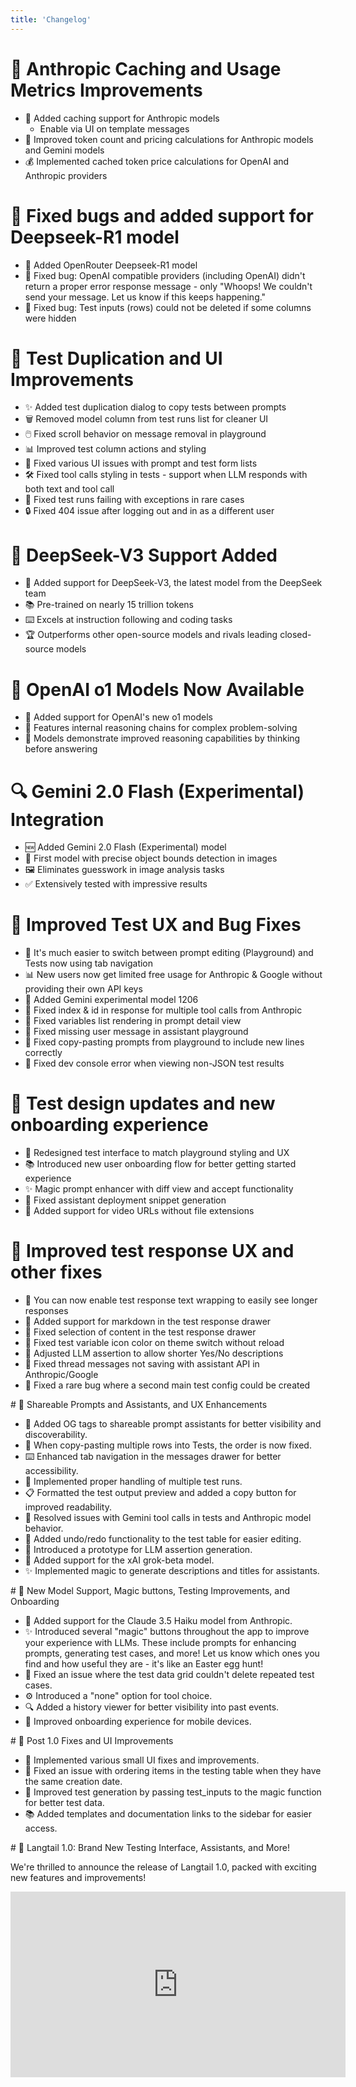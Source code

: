 ```yaml
---
title: 'Changelog'
---
```



<Update label="01/23/2025">

# 🔄 Anthropic Caching and Usage Metrics Improvements

- 🔄 Added caching support for Anthropic models
  - Enable via UI on template messages
- 🐛 Improved token count and pricing calculations for Anthropic models and Gemini models
- 💰 Implemented cached token price calculations for OpenAI and Anthropic providers

</Update>

<Update label="01/22/2025">

# 🤖 Fixed bugs and added support for Deepseek-R1 model

- 🤖 Added OpenRouter Deepseek-R1 model
- 🔄 Fixed bug: OpenAI compatible providers (including OpenAI) didn't return a proper error response message - only "Whoops! We couldn't send your message. Let us know if this keeps happening."
- 🔄 Fixed bug: Test inputs (rows) could not be deleted if some columns were hidden

</Update>

<Update label="01/20/2025">

# 🧪 Test Duplication and UI Improvements

- ✨ Added test duplication dialog to copy tests between prompts
- 🗑️ Removed model column from test runs list for cleaner UI
- 🖱️ Fixed scroll behavior on message removal in playground
- 📊 Improved test column actions and styling
- 🔧 Fixed various UI issues with prompt and test form lists
- 🛠️ Fixed tool calls styling in tests - support when LLM responds with both text and tool call
- 🐛 Fixed test runs failing with exceptions in rare cases
- 🔒 Fixed 404 issue after logging out and in as a different user

</Update>


<Update label="12/28/2024">

# 🤖 DeepSeek-V3 Support Added

- 🧠 Added support for DeepSeek-V3, the latest model from the DeepSeek team
- 📚 Pre-trained on nearly 15 trillion tokens
- ⌨️ Excels at instruction following and coding tasks
- 🏆 Outperforms other open-source models and rivals leading closed-source models

</Update>

<Update label="12/23/2024">

# 🧠 OpenAI o1 Models Now Available

- 🤖 Added support for OpenAI's new o1 models
- 🎯 Features internal reasoning chains for complex problem-solving
- 🤔 Models demonstrate improved reasoning capabilities by thinking before answering

</Update>

<Update label="12/16/2024">

# 🔍 Gemini 2.0 Flash (Experimental) Integration

- 🆕 Added Gemini 2.0 Flash (Experimental) model
- 🎯 First model with precise object bounds detection in images
- 🖼️ Eliminates guesswork in image analysis tasks
- ✅ Extensively tested with impressive results

</Update>

<Update label="12/11/2024">

# 🔧 Improved Test UX and Bug Fixes

- 🚀 It's much easier to switch between prompt editing (Playground) and Tests now using tab navigation
- 📊 New users now get limited free usage for Anthropic & Google without providing their own API keys
- 🧪 Added Gemini experimental model 1206
- 🐛 Fixed index & id in response for multiple tool calls from Anthropic
- 🐛 Fixed variables list rendering in prompt detail view
- 🐛 Fixed missing user message in assistant playground
- 🐛 Fixed copy-pasting prompts from playground to include new lines correctly
- 🐛 Fixed dev console error when viewing non-JSON test results

</Update>

<Update label="12/04/2024">

# 🎨 Test design updates and new onboarding experience

- 🎨 Redesigned test interface to match playground styling and UX
- 📚 Introduced new user onboarding flow for better getting started experience
- ✨ Magic prompt enhancer with diff view and accept functionality
- 🐞 Fixed assistant deployment snippet generation
- 🐞 Added support for video URLs without file extensions

</Update>

<Update label="11/20/2024">

# 🔗 Improved test response UX and other fixes

- 📏 You can now enable test response text wrapping to easily see longer responses
- 📝 Added support for markdown in the test response drawer
- 🔧 Fixed selection of content in the test response drawer
- 🎨 Fixed test variable icon color on theme switch without reload
- 🔧 Adjusted LLM assertion to allow shorter Yes/No descriptions
- 🔄 Fixed thread messages not saving with assistant API in Anthropic/Google
- 🐛 Fixed a rare bug where a second main test config could be created

</Update>

<Update label="11/12/2024">
# 🔗 Shareable Prompts and Assistants, and UX Enhancements

- 🔗 Added OG tags to shareable prompt assistants for better visibility and discoverability.
- 🐞 When copy-pasting multiple rows into Tests, the order is now fixed.
- ⌨️ Enhanced tab navigation in the messages drawer for better accessibility.
- 🔄 Implemented proper handling of multiple test runs.
- 📋 Formatted the test output preview and added a copy button for improved readability.
- 🐞 Resolved issues with Gemini tool calls in tests and Anthropic model behavior.
- 📝 Added undo/redo functionality to the test table for easier editing.
- 🤖 Introduced a prototype for LLM assertion generation.
- 🤖 Added support for the xAI grok-beta model.
- ✨ Implemented magic to generate descriptions and titles for assistants.

</Update>

<Update label="11/05/2024">
# 🤖 New Model Support, Magic buttons, Testing Improvements, and Onboarding

- 🤖 Added support for the Claude 3.5 Haiku model from Anthropic.
- ✨ Introduced several "magic" buttons throughout the app to improve your experience with LLMs. These include prompts for enhancing prompts, generating test cases, and more! Let us know which ones you find and how useful they are - it's like an Easter egg hunt!
- 🐞 Fixed an issue where the test data grid couldn't delete repeated test cases.
- ⚙️ Introduced a "none" option for tool choice.
- 🔍 Added a history viewer for better visibility into past events.
- 📱 Improved onboarding experience for mobile devices.

</Update>

<Update label="10/29/2024">
# 🐞 Post 1.0 Fixes and UI Improvements

- 🎨 Implemented various small UI fixes and improvements.
- 🔢 Fixed an issue with ordering items in the testing table when they have the same creation date.
- 📝 Improved test generation by passing test_inputs to the magic function for better test data.
- 📚 Added templates and documentation links to the sidebar for easier access.

</Update>

<Update label="10/24/2024">
# 🚀 Langtail 1.0: Brand New Testing Interface, Assistants, and More!

We're thrilled to announce the release of Langtail 1.0, packed with exciting new features and improvements!

<iframe
  width="536"
  height="297"
  src="https://www.youtube.com/embed/g2Xj7_jYRa4?si=Us02BLVp9Bu6fPM5"
  title="YouTube video player"
  frameborder="0"
  allow="accelerometer; autoplay; clipboard-write; encrypted-media; gyroscope; picture-in-picture"
  allowfullscreen
/>

## 📊 Brand New Testing Interface

![Testing Interface](/images/support/testing-table.webp)

- 📝 At the core of Langtail 1.0 is our new spreadsheet-like interface for testing LLM applications, designed to feel natural for anyone used to working with Excel or Google Sheets.

## 🔄 Test Configurations

![Test Configurations](/images/support/test-configs.webp)

- 🎚️ Introducing test configurations, allowing you to easily create and compare tests across different models with just a few clicks.

## 🛠️ Tools with Hosted Code

![Tools with Hosted Code](/images/support/hosted-code.webp)

- 💻 Your prompts can now call tools and have the code run directly within Langtail, making prototyping and testing much easier without the need for mocking responses.
- 🔒 Enjoy secure and fast code execution in a sandboxed environment powered by QuickJS.

## 🧠 Assistants: Memory Management for Prompts

![Assistants](/images/support/assistants.webp)

- 🧠 Langtail 1.0 introduces Assistants – stateful entities that automatically manage memory and conversation history, reducing the need for additional code.
- 🔄 Assistants can be used across models, in tests, deployed as APIs, or integrated with tools.

## 🔒 Additional Features

- 🌞 Light Mode: Introduced a new Light mode for the Langtail app, providing a refreshing alternative to the default Dark mode.
- 🛡️ Protect your AI apps from prompt injection attacks and other security vulnerabilities with our built-in AI Firewall.
- 🔐 Execute LLM-generated code securely in a sandboxed container, thanks to our partnership with E2B.
- 📚 Explore a gallery of templates showcasing different ways Langtail can help your team.
- 🤖 Added support for Google Gemini models, including the ability to attach videos to prompts.
- 🏢 Self-hosting: Langtail can now be self-hosted entirely on your infrastructure (contact us for more information).

</Update>

<Update label="09/24/2024">
# 🛠️ Tool Calls in Assistant Playground and Gemini Support
- 🛠️ Added the ability to handle tool calls in the Assistant Playground, allowing you to provide responses for tool calls not handled by Langtail function handlers.
- 🤖 Introduced native support for Gemini models, leveraging the @google/generative-ai library under the hood, with support for tools, streaming, and various media formats as input.

## 📋 Other Improvements

- 🔍 Fixed an issue with opening logs with prompts in the playground.
- 💰 Set Gemini model prices.

</Update>

<Update label="09/19/2024">
# 🌐 Assistant Sharing Redesign, LLM Leaderboard, and Hosted Functions

## 🤖 Assistant Sharing Redesign

![Assistant Sharing](/images/support/assistant-sharing.png)

- 🌐 Redesigned the assistant sharing feature, allowing you to make your AI assistants publicly accessible and share them as standalone apps.

## 📊 LLM Leaderboard

- 📈 Introduced a new LLM leaderboard page to compare the performance of different language models.

## 🛠️ Hosted Code Support

![Hosted Code](/images/support/hosted.png)

- 🔌 Added support for Hosted Code, enabling you to test your tools right inside Langtail by directly calling external APIs.

## 🔒 Security and Stability Improvements

- 🔒 Ensured that only team members can edit shared assistants.
- 🤖 Added support for new OpenAI models: o1-mini and o1-preview.
- 🔧 Fixed issues with tool usage for Azure models and display names.

## 🔍 Shared Assistant Indexes

- 🔍 Implemented shared assistant indexes for improved discoverability and searchability.

</Update>

<Update label="07/24/2024">
# 📝 Text Assertion Enhancements and LLaMa 3.1 Support

![Grouped text assertions](/images/support/grouped-text-assertions.png)

- 📝 Grouped all text operation assertions under "Text" for better organization.
- 🔖 Added new text assertion options: not equals, does not contain, and does not icontain.
- 📝 Introduced a text editor for the "Text" assertion modal form, with support for variables.
- 🤖 Added support for new LLaMa 3.1 models from groq.

</Update>

<Update label="07/22/2024">
# 💰 Usage Limits, Test Improvements, and GPT-4o Mini Support

- 🤖 Added support for GPT-4o Mini, OpenAI's cost-efficient model offering advanced text and multimodal performance
- 💰 Implemented a banner to notify free users when they exceed usage limits.
- 🐞 Fixed an issue with the test ID for the assertion popup in test results.
- 🎚️ Improved the layout styles for project logs.

</Update>

<Update label="07/16/2024">
# 🌐 Expanded Message Types and Provider Visibility

- 📨 Added support for other message types, tools, and images in the "messages" column, allowing you to simulate user and assistant messages, as well as mock tools and upload images for Vision testing.
- 🔓 Unlocked providers are now displayed at the top for better visibility.

</Update>

<Update label="07/15/2024">
# 🎨 Layout Redesign and Test Table Improvements

## 🔍 Enhanced Project-Level Visibility

We've redesigned the layout to provide better visibility and access to key project-level components:

- Playground
- Tests
- Deployments
- Assistants

![Redesigned langtail](/images/support/redesign.png)

## 🐞 Test Table Fixes and Enhancements

- 🎥 Fixed an issue with the test table width when the drawer is open.
- 🔘 Added the ability to close the cell edit drawer by pressing the ESC key.
- 🐛 Resolved issues with HTML pasting in the data table.
- 📋 Improved the display of relevant information in the test history.

## 🔒 Security Enhancements

- 🔒 Fixed issues related to system_fingerprint and model value for Anthropic models.
- 🔼 Updated to the latest SDK, resolving an OpenAI issue with images.

</Update>

<Update label="06/20/2024">
# 🤖 Introducing Anthropic's Claude 3.5 Sonnet Model

- 🆕 Added support for Anthropic's Claude 3.5 Sonnet model, offering faster and cheaper performance compared to Claude 3 Opus, with enhanced reasoning, knowledge, and coding abilities.

</Update>

<Update label="06/19/2024">
# 🐞 Test Table UX Enhancements and Bug Fixes

We've made several improvements to the test table user experience and addressed some pesky bugs:

- 🖼️ Text table UX improvements
- 🎯 Streamlined the handling of messages in the test table for a smoother workflow.
- 🔍 Enhanced the behavior of the edit drawer, ensuring a more intuitive experience.
- ⌨️ Improved keyboard navigation and selection within the test table.
- 🐛 Fixed issues related to arrow key navigation and drawer behavior.

</Update>

<Update label="06/12/2024">
 # 🎯 Testing Enhancements: Keyboard-Friendly Table, Helper Variables, and Improved LLM Assertions

## ⌨️ Keyboard-Friendly Testing Table ⌨️

We've made our testing table more keyboard-friendly, allowing you to bulk delete rows and copy multiple values at once.

<iframe
  width="536"
  height="297"
  src="https://www.youtube.com/embed/sAvjbuYm3j8?si=zDG6o23d9sMNjPOY"
  title="YouTube video player"
  frameborder="0"
  allow="accelerometer; autoplay; clipboard-write; encrypted-media; gyroscope; picture-in-picture"
  allowfullscreen
/>

## 🧮 Helper Variables for Assertions 🧮

You can now add additional columns that act as helper variables for assertions (JavaScript, LLM assertions). Place the correct answer in these helper variables and use them in assertions for more efficient and accurate testing.

<iframe
  width="536"
  height="297"
  src="https://www.youtube.com/embed/ZjmtlFU4HrY?si=GbMs2cX0Xe2P6Ius"
  title="YouTube video player"
  frameborder="0"
  allow="accelerometer; autoplay; clipboard-write; encrypted-media; gyroscope; picture-in-picture"
  allowfullscreen
/>

## 📚 Improved LLM Assertions 📚

Based on user feedback, we've improved LLM assertions. Now, the entire conversation history is included in the context, providing a more comprehensive view for better testing.

<iframe
  width="536"
  height="297"
  src="https://www.youtube.com/embed/vsbw6tSF0Qs?si=dQTeGheyJ3ee5bQF"
  title="YouTube video player"
  frameborder="0"
  allow="accelerometer; autoplay; clipboard-write; encrypted-media; gyroscope; picture-in-picture"
  allowfullscreen
/>

## 📨 Multiple Messages in the “Messages” Column 📨

You can now use multiple messages in the “messages” column. Currently, it's possible to simulate user and assistant messages. We're working on the ability to mock Tools and upload images for Vision testing.

<iframe
  width="536"
  height="297"
  src="https://www.youtube.com/embed/PzK-36KVsVc?si=4SEHYJJzRPL1MZN-"
  title="YouTube video player"
  frameborder="0"
  allow="accelerometer; autoplay; clipboard-write; encrypted-media; gyroscope; picture-in-picture"
  allowfullscreen
/>

Tests are a big focus for us, and we're committed to continuously improving them.
Stay tuned for more updates!

</Update>

<Update label="04/19/2024">
 # ⚡ Major Upgrade to Langtail's Testing Table Component and Upcoming Features

![enhanced testing](/images/support/enhanced-testing.png)

## ⚡ Langtail's Testing Table Component Upgrade ⚡

We're excited to announce significant updates to Langtail's table component aimed at improving your test-writing experience:

- 🚀 Lightning-fast row addition and cell content deletion for efficient test setup
- ➡️ Tab navigation between cells for seamless navigation
- 🗑️ Bulk row deletion for quick test cleanup
- 🎯 Selective test case execution for focused testing
- 🎁 Test result display with LLM and assertion outcomes for comprehensive insights

## 🔜 Upcoming Feature: LLM as a Judge Assertion 🔜

Stay tuned! We're in the process of developing an "LLM as a judge assertion" feature, set to take our testing capabilities to the next level. More updates coming your way soon!

</Update>

<Update label="04/12/2024">
 # New Dashboard View and Launch of Langtail SDK 🚀

## 📊 New Dashboard View 📊

![dashboard](/images/support/dashboard.png)

We're thrilled to introduce our new dashboard view! Now serving as the main hub for each project, the dashboard provides a snapshot of your project's activity and performance at a glance. With recent logs and quick statistics, you can stay updated the moment you log in.

## 🎯 Langtail SDK Release 🎯

![Langtail-SDK](/images/support/langtail-sdk.png)

The first version of the Langtail SDK is now live! 🥳 The SDK can function as an OpenAI proxy and is also compatible with prompts directly deployed within Langtail. Dive into the details over at our [GitHub docs](https://github.com/langtail/langtail-node).

Currently, we've rolled out the JS SDK. If you're interested in a Python SDK, we'd love to hear from you.

</Update>

<Update label="04/05/2024">
 # New Homepage Video, About Us Page, and Embeddable Prompts

## 🎞️ New Homepage Video 🎞️

We've released a new video that's now featured on our homepage. Get a quick overview of what Langtail offers by watching our latest video.

<iframe
  width="536"
  height="297"
  src="https://www.youtube.com/embed/0g1oGDxYOck?si=gP_I7730eUQvKMPu"
  title="YouTube video player"
  frameborder="0"
  allow="accelerometer; autoplay; clipboard-write; encrypted-media; gyroscope; picture-in-picture"
  allowfullscreen
/>

## 🧑‍💻 About Us Page 🧑‍💻

Curious about the team behind Langtail? Visit our newly updated About Us page to learn more about our mission and the people who make Langtail possible. [Learn more](https://langtail.com/about)

## 🛣️ Roadmap, Changelog, and Feedback 🛣️

Your feedback is crucial in helping us improve. Visit our feedback portal to see our roadmap, changelog, and to share your thoughts. [Give feedback](http://feedback.langtail.com/)

## 🖼️ Embeddable Prompts 🖼️

We're happy to announce that you can now embed publicly shared prompts into iframes! Here's a quick example:

```
<iframe src="https://app.langtail.com/playground?shareid=cbGLHKSIff" width="650" height="400" allow="clipboard-write"> </iframe>
```

</Update>

<Update label="03/29/2024">
 # 📚 Docs Expansion, 🖼️ Dynamic OG Images, and 🌍 Project-Level Env Variables

![public sharing](/images/support/public-sharing.png)

## 📚 Expanded Documentation for Seamless Integration 📚

We've significantly expanded our documentation to help you hit the ground running:

- 🚀 Deploying Prompts: Learn how to deploy your prompts effortlessly. [Read more](https://langtail.com/docs/deployments/deploy-prompt)
- 🌐 REST API Usage: Discover how to leverage our powerful REST API. [Learn how](https://langtail.com/docs/api-reference/endpoint/invoke-deployed-prompt)

## 🖼️ Dynamic OG Images for Shared Prompts 🖼️

Sharing is caring, and we've made it even better! When you share a prompt publicly, we'll automatically generate an OG image for you.

## 🌍 Project-Level Environment Variables 🌍

Tired of hardcoding API endpoints and keys directly in code? We've got you covered! Introducing project-level environment variables:

- 🔒 Secure: Keep your sensitive information safe and separate from the code
- 🎛️ Centralized: Set your variables once at the project level
- 🌐 Accessible: Use your env variables in the JavaScript editor for Test Assertions and soon in the Playground too

![env-vars](/images/support/env-vars.png)
![js-editor](/images/support/js-editor.png)

</Update>

<Update label="03/22/2024">
# Langtail.com updates, Proxy Integration, and Quality of Life Improvements 🚀
<iframe width="536" height="297" src="https://www.youtube.com/embed/0hXAlFrdscU?si=EY7H9fWoIEKmh-OV" title="YouTube video player" frameborder="0" allow="accelerometer; autoplay; clipboard-write; encrypted-media; gyroscope; picture-in-picture" allowfullscreen />

## ✨ Landing page updates ✨

Our brand new website is live, showcasing the four key features that make Langtail the ultimate tool for prompt engineering:

1. 🐛 Debug prompts effortlessly in the playground
2. ✅ Run tests to ensure your prompts are top-notch
3. 🚀 Deploy prompts in a flash
4. 📊 Monitor production with comprehensive logs and metrics

## 💸 Pricing Preview 💸

We've got a pricing plan for everyone! Choose from three tiers:

- 🆓 Free Tier: Perfect for getting started
- 💰 Mid Tier: Unleash more power at just $99 per month
- 🏢 Enterprise Tier: Tailored solutions for your business needs

## 📚 Docs Page Expansion 📚

We've been busy expanding our documentation to help you get the most out of Langtail. Head over to our docs page to explore the latest information and guides.

## 🌉 Langtail Proxy: Seamless Integration 🌉

Already building your application using the OpenAI SDK? No problem! With Langtail Proxy, you can experiment with Langtail without migrating your prompts. Here's how:

1. Create your Langtail account
2. Generate your project API key
3. Modify your code by updating the base URL to `"https://proxy.langtail.com/v1` and passing the Langtail API key
4. Test it out and witness the magic!

## 🎨 Quality of Life Improvements 🎨

We've also released some handy enhancements to make your life easier:

- 🔍 Log Filtering: Easily filter logs by categories like proxy
- 🎯 Single Test Run: Run individual tests instead of the entire suite
- ❌ Test Cancellation: Cancel test runs whenever you need
- 📅 Current Date in System Prompt: Add the current date using handlebars

</Update>

<Update label="03/15/2024">
 # 📆 $Date Helper, 🔍 Enhanced Log Filters, and 🏠 Webpage Updates

<iframe
  width="536"
  height="297"
  src="https://www.youtube.com/embed/DWFnIIqZB1I?si=RTkW7B45O36GBiKG"
  title="YouTube video player"
  frameborder="0"
  allow="accelerometer; autoplay; clipboard-write; encrypted-media; gyroscope; picture-in-picture"
  allowfullscreen
/>

## 📆 $Date Helper for Chatbots 📆

Chatbots can now stay up-to-date with the current date! Introducing the `$date` helper, a new feature designed to keep your chatbots in sync with real-time.

## 🔍 Log Filtering 🔍

Say hello to granular control over your logs. You can now filter logs by any column, even custom-send metadata. Find what you need, when you need it.

<iframe
  width="536"
  height="297"
  src="https://www.youtube.com/embed/Q5kop3J8g-w?si=xUV2KMVMcmY28ys3"
  title="YouTube video player"
  frameborder="0"
  allow="accelerometer; autoplay; clipboard-write; encrypted-media; gyroscope; picture-in-picture"
  allowfullscreen
/>

## 💰 Pricing Page is Live 💰

Ever wondered about our pricing? We've just launched our pricing page, making it easier for you to find the perfect plan for your needs. Check it out!

</Update>

<Update label="03/12/2024">
 # 🚀 Introducing Public Sharing of Prompts and Read-Only Playground!

![public sharing](/images/support/public-sharing.png)

## 🎡 Public Sharing of Prompts 🎡

Good news, everyone! We've just launched a new feature that lets you publicly share your prompts. Previously, users needed an account to view a shared prompt, but now, anyone can view it thanks to our new read-only Playground view. 🎉

## 🏞️ Read-Only Playground 🏞️

In the read-only Playground, you can see all messages, variables, and Tools (functions). It's an open window to the world of your prompts. Currently, only a fixed version of the prompt can be shared, but we're already working on updates that will let you share and always view the most recent version of a prompt.

</Update>

<Update label="03/07/2024">
 # 🚀 Major DX Improvements for JavaScript Assertions in Tests and Upcoming Playground Enhancements 🛠️

![JavaScript assertions](/images/support/javascript-assertions.png)

## 🧪 Enhanced JavaScript Assertions in Tests 🧪

We've made some significant improvements to our developer experience for JavaScript assertions in Tests:

- 📝 Run functions with example input: Simply fill in your example input in the left column and run the function.
- ✅ Auto Input Addition: If any input already exists, we'll automatically add it for you.
- 🐞 Debugging Support: Use `console.log` to debug your tests effectively.
- 🌐 API Calls: For advanced use cases, you can now call external APIs using the Fetch API.
- ⚡️ Ultra-fast API requests: Thanks to our robust infrastructure, your API requests will execute swiftly.

</Update>

<Update label="02/27/2024">
  # 🚀 New Templating Engine Based on Handlebars for Enhanced Prompt Handling

{' '}

<iframe
  width="536"
  height="297"
  src="https://www.youtube.com/embed/jfX9JiT3JDI?si=RbOYrQ67bM4IBQJZ"
  title="YouTube video player"
  frameborder="0"
  allow="accelerometer; autoplay; clipboard-write; encrypted-media; gyroscope; picture-in-picture"
  allowfullscreen
/>

## 🎨 Templating Engine Support 🎨

We're excited to announce that we've released support for a templating engine, based on Handlebars! With this new feature, you can now tackle more complex use cases, including:

- Conditional parts of prompts
- Variations of prompts

Simply deploy a prompt with this template, send the correct variable, and watch as the final version of the prompt resolves. You can then view this in the Logs. This added flexibility opens up a world of possibilities for your prompt handling.

![Templating Engine Support](/images/support/templating-engine-support.png)

</Update>

<Update label="02/20/2024">
  # 🚀 Project Settings, Workspace Refinement, Redesigned Logs, and OpenAI Tools Support!

{' '}

<iframe
  width="536"
  height="297"
  src="https://www.youtube.com/embed/RroImGCy9Zw?si=9SYb2naLKwUhUML3"
  title="YouTube video player"
  frameborder="0"
  allow="accelerometer; autoplay; clipboard-write; encrypted-media; gyroscope; picture-in-picture"
  allowfullscreen
/>

## 🔧 New Project Settings 🔧

Managing your projects just got easier! We've added a new item in the project-level sidebar that lets you perform common actions like renaming or deleting a project.

## 🛠️ Enhanced Workspace Settings 🛠️

Your workspace is now even more flexible! We've refined the settings to allow you to rename your workspace and made the UI more consistent across the different sections for a smoother experience.

## 📜 Redesigned Logs 📜

We've completely redesigned our Logs for a cleaner, more user-friendly interface. Plus, Logs now also display the JSON representation of what's being sent from Langtail to end providers like OpenAI. We think you'll love this upgrade as much as we do!

![Redesigned Logs](/images/support/redesigned-logs.png)

## 🔍 OpenAI Tools Support 🔍

We're thrilled to announce that support for the new OpenAI Tools is here! Functions now visually resemble TypeScript functions and are even typesafe. The types are generated based on the JSON schema. We're confident you'll find them incredibly useful.

![OpenAI Tools Support ](/images/support/openai-tools-support.png)

</Update>

<Update label="02/08/2024">
  # 🌟 GPT-4 Vision is Live, Plus New Workspace Settings and Refined UX 🔍

{' '}

<iframe
  width="536"
  height="297"
  src="https://www.youtube.com/embed/LtGViWchOcI?si=7Rln83oDrXMFetPV"
  title="YouTube video player"
  frameborder="0"
  allow="accelerometer; autoplay; clipboard-write; encrypted-media; gyroscope; picture-in-picture"
  allowfullscreen
/>

## 🌟 GPT-4 Vision Now Live 🌟

We're thrilled to announce that GPT-4 Vision is now live in production! You can now input images along with text, opening up a whole new realm of creative use cases. For instance, take a photo of an invoice and ask for the cost of each item – Vision has you covered.

## 🎨 Experimenting with Vision in Playground 🎨

Want to give Vision a spin? Head over to our Playground and upload an image or insert an image URL. Please note that Vision takes a few seconds to process, so a bit of patience is required.

## 🚀 Deploy Prompts with Vision 🚀

Great news for developers – deploying prompts with Vision in Langtail is now supported!

## 🛠️ Workspace Settings and UX Updates 🛠️

We've also rolled out a couple of key updates for improved user experience:

- New Workspace Settings: Now, you can manage your provider API keys and team members all in one place.

- Refined UX for Per API Budget: Based on your feedback, we've refined the UX and terminology for the per API budget. You must now enable the budget before setting the total for your API key and specific user allowances.

</Update>
